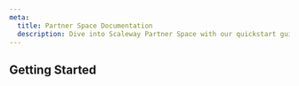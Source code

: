 ```yaml
---
meta:
  title: Partner Space Documentation
  description: Dive into Scaleway Partner Space with our quickstart guide, how-tos, and more.
---
```


<ProductHeader 
   productName="Partner Space"
   productLogo="iam"
   description="As a Scaleway Partner, you benefit from a dedicated interface within the console: the Partner Space. It empowers you to manage your clients efficiently, from creating their Organizations to monitoring their consumption for accurate billing."
   url="/partners/partner-space/quickstart/"
   label="Partner Space quickstart"
/>

## Getting Started

<Grid>
    <SummaryCard
        title="Quickstart"
        icon="rocket"
        description="Learn how to add your first clients and follow their consumption."
        label="View Quickstart"
        url="/partners/partner-space/quickstart/"
    />
    <SummaryCard
        title="Concepts"
        icon="info"
        description="Core concepts that give you a better understanding of the Partner Space."
        label="View Concepts"
        url="/partners/partner-space/concepts/"
    />
    <SummaryCard
        title="How-Tos"
        icon="help-circle-outline"
        description="Check our detailed guides to learn how to use the Partner Space."
        label="View How-Tos"
        url="/partners/partner-space/how-to/"
    />
</Grid>


